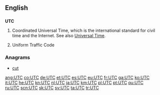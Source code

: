 ==English==

==={{initialism}}===
{{wikipedia}}
'''UTC'''

# Coordinated Universal Time, which is the international standard for civil time and the Internet. See also [[Universal Time]].
# {{US|legal}} Uniform Traffic Code

===Anagrams===
* [[cut#English|cut]]

[[ang:UTC]]
[[co:UTC]]
[[de:UTC]]
[[et:UTC]]
[[es:UTC]]
[[eu:UTC]]
[[fr:UTC]]
[[ga:UTC]]
[[ko:UTC]]
[[it:UTC]]
[[he:UTC]]
[[kn:UTC]]
[[nl:UTC]]
[[ja:UTC]]
[[km:UTC]]
[[pl:UTC]]
[[pt:UTC]]
[[qu:UTC]]
[[ru:UTC]]
[[scn:UTC]]
[[sk:UTC]]
[[sv:UTC]]
[[ta:UTC]]
[[tr:UTC]]
